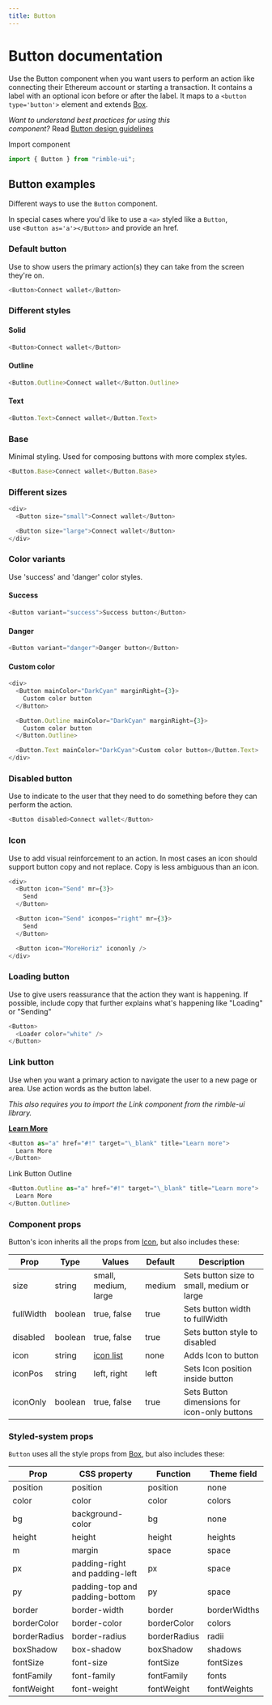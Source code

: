 ```yaml
---
title: Button
---
```



# Button documentation

Use the Button component when you want users to perform an action like connecting their Ethereum account or starting a transaction. It contains a label with an optional icon before or after the label. It maps to a `<button type='button'>` element and extends [Box](/api-reference/Box).

*Want to understand best practices for using this component?* Read [Button design guidelines](/design-guidelines/Button)

Import component

```jsx
import { Button } from "rimble-ui";
```

## Button examples

Different ways to use the `Button` component.

In special cases where you'd like to use a `<a>` styled like a `Button`, use `<Button as='a'></Button>` and provide an href.

### Default button

Use to show users the primary action(s) they can take from the screen they're on.

```js is=react-live
<Button>Connect wallet</Button>
```

### Different styles

#### Solid

```js is=react-live
<Button>Connect wallet</Button>
```

#### Outline

```js is=react-live
<Button.Outline>Connect wallet</Button.Outline>
```

#### Text

```js is=react-live
<Button.Text>Connect wallet</Button.Text>
```

### Base

Minimal styling. Used for composing buttons with more complex styles.

```js is=react-live
<Button.Base>Connect wallet</Button.Base>
```

### Different sizes

```js is=react-live
<div>
  <Button size="small">Connect wallet</Button>

  <Button size="large">Connect wallet</Button>
</div>
```

### Color variants

Use 'success' and 'danger' color styles.

#### Success

```js is=react-live
<Button variant="success">Success button</Button>
```

#### Danger

```js is=react-live
<Button variant="danger">Danger button</Button>
```

#### Custom color

```js is=react-live
<div>
  <Button mainColor="DarkCyan" marginRight={3}>
    Custom color button
  </Button>

  <Button.Outline mainColor="DarkCyan" marginRight={3}>
    Custom color button
  </Button.Outline>

  <Button.Text mainColor="DarkCyan">Custom color button</Button.Text>
</div>
```

### Disabled button

Use to indicate to the user that they need to do something before they can perform the action.

```js is=react-live
<Button disabled>Connect wallet</Button>
```

### Icon

Use to add visual reinforcement to an action. In most cases an icon should support button copy and not replace. Copy is less ambiguous than an icon.

```js is=react-live
<div>
  <Button icon="Send" mr={3}>
    Send
  </Button>

  <Button icon="Send" iconpos="right" mr={3}>
    Send
  </Button>

  <Button icon="MoreHoriz" icononly />
</div>
```

### Loading button

Use to give users reassurance that the action they want is happening. If possible, include copy that further explains what's happening like "Loading" or "Sending"

```js is=react-live
<Button>
  <Loader color="white" />
</Button>
```

### Link button

Use when you want a primary action to navigate the user to a new page or area. Use action words as the button label.

_This also requires you to import the Link component from the rimble-ui library._

**[Learn More](/design-guidelines/Button)**

```js is=react-live
<Button as="a" href="#!" target="\_blank" title="Learn more">
  Learn More
</Button>
```

Link Button Outline

```js is=react-live
<Button.Outline as="a" href="#!" target="\_blank" title="Learn more">
  Learn More
</Button.Outline>
```

### **Component props**

Button's icon inherits all the props from [Icon](/api-reference/Icon), but also includes these:

| Prop      | Type    | Values                                                           | Default | Description                                  |
| --------- | ------- | ---------------------------------------------------------------- | ------- | -------------------------------------------- |
| size      | string  | small, medium, large                                             | medium  | Sets button size to small, medium or large   |
| fullWidth | boolean | true, false                                                      | true    | Sets button width to fullWidth               |
| disabled  | boolean | true, false                                                      | true    | Sets button style to disabled                |
| icon      | string  | [icon list](https://github.com/jxnblk/rmdi/blob/master/ICONS.md) | none    | Adds Icon to button                          |
| iconPos   | string  | left, right                                                      | left    | Sets Icon position inside button             |
| iconOnly  | boolean | true, false                                                      | true    | Sets Button dimensions for icon-only buttons |

### **Styled-system props**

`Button` uses all the style props from [Box](/api-reference/Box), but also includes these:

| Prop         | CSS property                   | Function     | Theme field  |
| ------------ | ------------------------------ | ------------ | ------------ |
| position     | position                       | position     | none         |
| color        | color                          | color        | colors       |
| bg           | background-color               | bg           | none         |
| height       | height                         | height       | heights      |
| m            | margin                         | space        | space        |
| px           | padding-right and padding-left | px           | space        |
| py           | padding-top and padding-bottom | py           | space        |
| border       | border-width                   | border       | borderWidths |
| borderColor  | border-color                   | borderColor  | colors       |
| borderRadius | border-radius                  | borderRadius | radii        |
| boxShadow    | box-shadow                     | boxShadow    | shadows      |
| fontSize     | font-size                      | fontSize     | fontSizes    |
| fontFamily   | font-family                    | fontFamily   | fonts        |
| fontWeight   | font-weight                    | fontWeight   | fontWeights  |
